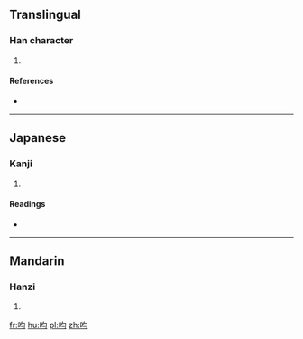 ==Translingual==

===Han character===
{{Han char|rn=30|rad=口|as=04|sn=7|four=67020|canj=RPMM|ids=⿰口匀}}

# {{defn|Han|sort=口04}}

====References====
* {{Han ref|kx=0181.010|dkj=03384|dj=0398.070|hdz=10592.090|uh=5441|ud=21569|bh=CAA3|bd=51875}}

----

==Japanese==

===Kanji===
{{ja-kanji|grade=|rs=口04}}

# {{defn|lang=ja|sort=口04}}

====Readings====
* {{ja-readings|on=[[きん]] (kin)|kun=[[はく]] (haku), [[とむらう]] (tomurau), [[とぶらう]] (toburau)}}

----

==Mandarin==

===Hanzi===
{{cmn-hanzi|pin=[[dāi]] ([[dai1]]), [[jùn]] ([[jun4]])|wg=tai<sup>1</sup>, chün<sup>4</sup>}}

# {{defn|lang=cmn|sort=口04}}

[[fr:呁]]
[[hu:呁]]
[[pl:呁]]
[[zh:呁]]
